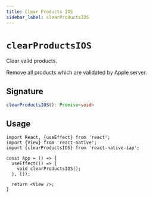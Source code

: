```yaml
---
title: Clear Products IOS
sidebar_label: clearProductsIOS
---
```



<AdFitTopFixed />

# `clearProductsIOS`

Clear valid products.

Remove all products which are validated by Apple server.

## Signature

```ts
clearProductsIOS(): Promise<void>
```

## Usage

```tsx
import React, {useEffect} from 'react';
import {View} from 'react-native';
import {clearProductsIOS} from 'react-native-iap';

const App = () => {
  useEffect(() => {
    void clearProductsIOS();
  }, []);

  return <View />;
}
```
